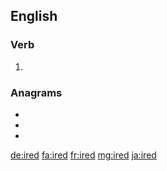 ==English==

===Verb===
{{head|en|verb form}}

# {{en-past of|ire}}

===Anagrams===
* {{l|en|dire}}
* {{l|en|Reid}}
* {{l|en|ride}}

[[de:ired]]
[[fa:ired]]
[[fr:ired]]
[[mg:ired]]
[[ja:ired]]